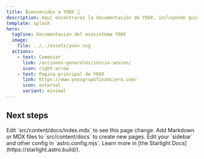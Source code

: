 ```yaml
---
title: Bienvenidos a YOOX 🚀
description: Aquí encontrarás la documentación de YOOX, incluyendo guías rápidas y manuales de usuario.
template: splash
hero:
  tagline: Documentación del ecosistema YOOX
  image:
    file: ../../assets/yoox.svg
  actions:
    - text: Comenzar
      link: /acciones-generales/inicio-sesion/
      icon: right-arrow
    - text: Pagina principal de YOOX
      link: https://www.yooxgrupofinanciero.com/
      icon: external
      variant: minimal
---
```



## Next steps

<CardGrid stagger>
  <Card title="Update content" icon="pencil">
    Edit `src/content/docs/index.mdx` to see this page change.
  </Card>
  <Card title="Add new content" icon="add-document">
    Add Markdown or MDX files to `src/content/docs` to create new pages.
  </Card>
  <Card title="Configure your site" icon="setting">
    Edit your `sidebar` and other config in `astro.config.mjs`.
  </Card>
  <Card title="Read the docs" icon="open-book">
    Learn more in [the Starlight Docs](https://starlight.astro.build/).
  </Card>
</CardGrid>
